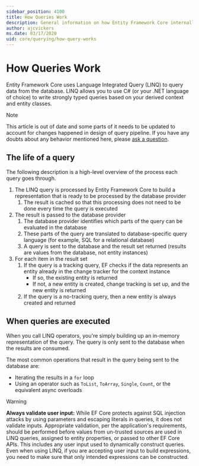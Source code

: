 ```yaml
---
sidebar_position: 4100
title: How Queries Work
description: General information on how Entity Framework Core internally compiles and executes queries
author: ajcvickers
ms.date: 03/17/2020
uid: core/querying/how-query-works
---
```


# How Queries Work

Entity Framework Core uses Language Integrated Query (LINQ) to query data from the database. LINQ allows you to use C# (or your .NET language of choice) to write strongly typed queries based on your derived context and entity classes.

> [!NOTE]
> This article is out of date and some parts of it needs to be updated to account for changes happened in design of query pipeline. If you have any doubts about any behavior mentioned here, please [ask a question](https://github.com/dotnet/efcore/issues/new/choose).

## The life of a query

The following description is a high-level overview of the process each query goes through.

1. The LINQ query is processed by Entity Framework Core to build a representation that is ready to be processed by the database provider
   1. The result is cached so that this processing does not need to be done every time the query is executed
2. The result is passed to the database provider
   1. The database provider identifies which parts of the query can be evaluated in the database
   2. These parts of the query are translated to database-specific query language (for example, SQL for a relational database)
   3. A query is sent to the database and the result set returned (results are values from the database, not entity instances)
3. For each item in the result set
   1. If the query is a tracking query, EF checks if the data represents an entity already in the change tracker for the context instance
      * If so, the existing entity is returned
      * If not, a new entity is created, change tracking is set up, and the new entity is returned
   2. If the query is a no-tracking query, then a new entity is always created and returned

## When queries are executed

When you call LINQ operators, you're simply building up an in-memory representation of the query. The query is only sent to the database when the results are consumed.

The most common operations that result in the query being sent to the database are:

* Iterating the results in a `for` loop
* Using an operator such as `ToList`, `ToArray`, `Single`, `Count`, or the equivalent async overloads

> [!WARNING]
> **Always validate user input:** While EF Core protects against SQL injection attacks by using parameters and escaping literals in queries, it does not validate inputs. Appropriate validation, per the application's requirements, should be performed before values from un-trusted sources are used in LINQ queries, assigned to entity properties, or passed to other EF Core APIs. This includes any user input used to dynamically construct queries. Even when using LINQ, if you are accepting user input to build expressions, you need to make sure that only intended expressions can be constructed.
